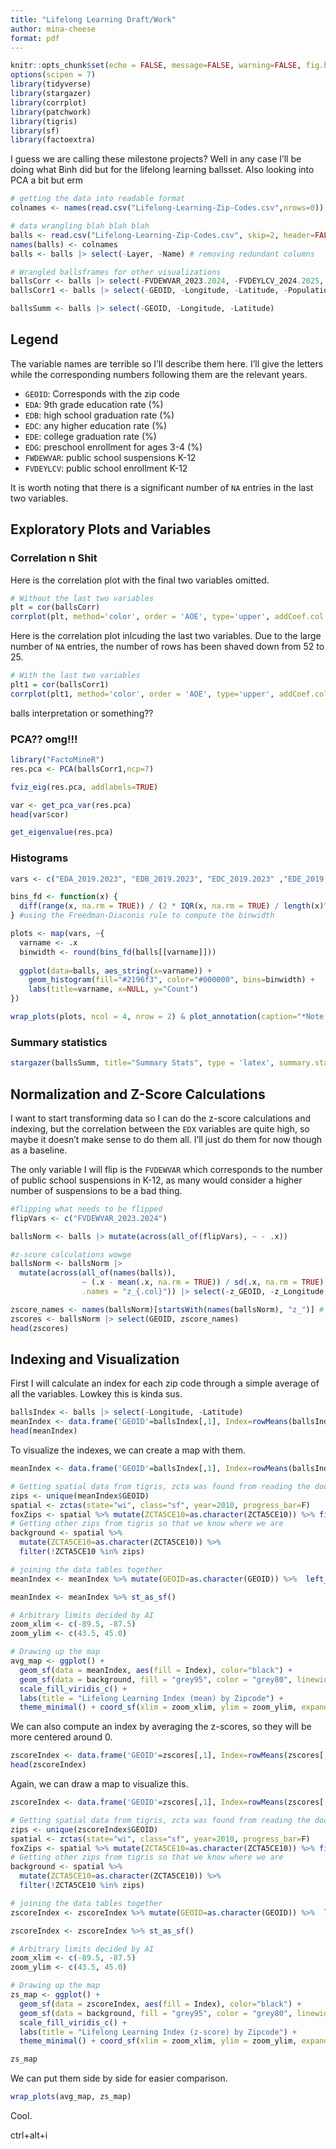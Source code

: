 ---
title: "Lifelong Learning Draft/Work"
author: mina-cheese
format: pdf
---

```{r setup, include=F}
knitr::opts_chunk$set(echo = FALSE, message=FALSE, warning=FALSE, fig.height = 10)
options(scipen = 7)
library(tidyverse)
library(stargazer)
library(corrplot)
library(patchwork)
library(tigris)
library(sf)
library(factoextra)
```

I guess we are calling these milestone projects? Well in any case I'll be doing what Binh did but for the lifelong learning ballsset. Also looking into PCA a bit but erm 

```{r}
# getting the data into readable format
colnames <- names(read.csv("Lifelong-Learning-Zip-Codes.csv",nrows=0))

# data wrangling blah blah blah
balls <- read.csv("Lifelong-Learning-Zip-Codes.csv", skip=2, header=FALSE)
names(balls) <- colnames
balls <- balls |> select(-Layer, -Name) # removing redundant columns

# Wrangled ballsframes for other visualizations
ballsCorr <- balls |> select(-FVDEWVAR_2023.2024, -FVDEYLCV_2024.2025, -GEOID, -Longitude, -Latitude, -Population) |> na.omit()
ballsCorr1 <- balls |> select(-GEOID, -Longitude, -Latitude, -Population) |> na.omit()

ballsSumm <- balls |> select(-GEOID, -Longitude, -Latitude)
```

## Legend

The variable names are terrible so I'll describe them here. I'll give the letters while the corresponding numbers following them are the relevant years.

- `GEOID`: Corresponds with the zip code
- `EDA`: 9th grade education rate (%)
- `EDB`: high school graduation rate (%)
- `EDC`: any higher education rate (%)
- `EDE`: college graduation rate (%)
- `EDG`: preschool enrollment for ages 3-4 (%)
- `FWDEWVAR`: public school suspensions K-12
- `FVDEYLCV`: public school enrollment K-12

It is worth noting that there is a significant number of `NA` entries in the last two variables.

## Exploratory Plots and Variables

### Correlation n Shit

Here is the correlation plot with the final two variables omitted. 

```{r}
# Without the last two variables
plt = cor(ballsCorr)
corrplot(plt, method='color', order = 'AOE', type='upper', addCoef.col = 'black')
```

Here is the correlation plot inlcuding the last two variables. Due to the large number of `NA` entries, the number of rows has been shaved down from 52 to 25.

```{r}
# With the last two variables
plt1 = cor(ballsCorr1)
corrplot(plt1, method='color', order = 'AOE', type='upper', addCoef.col = 'black')
```

balls interpretation or something??

### PCA?? omg!!!

```{r}
library("FactoMineR")
res.pca <- PCA(ballsCorr1,ncp=7)

fviz_eig(res.pca, addlabels=TRUE)
```

```{r}
var <- get_pca_var(res.pca)
head(var$cor)
```

```{r}
get_eigenvalue(res.pca)
```


### Histograms

```{r, fig.width=9, fig.height=4}
vars <- c("EDA_2019.2023", "EDB_2019.2023", "EDC_2019.2023" ,"EDE_2019.2023", "EDG.X341_2019.2023", "FVDEWVAR_2023.2024", "FVDEYLCV_2024.2025")

bins_fd <- function(x) {
  diff(range(x, na.rm = TRUE)) / (2 * IQR(x, na.rm = TRUE) / length(x)^(1/3))
} #using the Freedman-Diaconis rule to compute the binwidth

plots <- map(vars, ~{
  varname <- .x
  binwidth <- round(bins_fd(balls[[varname]]))
  
  ggplot(data=balls, aes_string(x=varname)) + 
    geom_histogram(fill="#2196f3", color="#000000", bins=binwidth) + 
    labs(title=varname, x=NULL, y="Count")
})

wrap_plots(plots, ncol = 4, nrow = 2) & plot_annotation(caption="*Note: histogram binwidth was decided using the Freedman-Diaconis rule.")
```

### Summary statistics

```{r, results='asis'}
stargazer(ballsSumm, title="Summary Stats", type = 'latex', summary.stat = c("n","mean","sd", "min", "median", "max", "p25", "p75"), notes.append=F, header=F)
```

## Normalization and Z-Score Calculations

I want to start transforming data so I can do the z-score calculations and indexing, but the correlation between the `EDX` variables are quite high, so maybe it doesn't make sense to do them all. I'll just do them for now though as a baseline.

The only variable I will flip is the `FVDEWVAR` which corresponds to the number of public school suspensions in K-12, as many would consider a higher number of suspensions to be a bad thing.

```{r}
#flipping what needs to be flipped
flipVars <- c("FVDEWVAR_2023.2024")

ballsNorm <- balls |> mutate(across(all_of(flipVars), ~ - .x))

#z-score calculations wowge
ballsNorm <- ballsNorm |> 
  mutate(across(all_of(names(balls)),
                ~ (.x - mean(.x, na.rm = TRUE)) / sd(.x, na.rm = TRUE), 
                .names = "z_{.col}")) |> select(-z_GEOID, -z_Longitude, -z_Latitude)

zscore_names <- names(ballsNorm)[startsWith(names(ballsNorm), "z_")] # names of zscore cols
zscores <- ballsNorm |> select(GEOID, zscore_names)
head(zscores)
```

## Indexing and Visualization

First I will calculate an index for each zip code through a simple average of all the variables. Lowkey this is kinda sus.

```{r}
ballsIndex <- balls |> select(-Longitude, -Latitude)
meanIndex <- data.frame('GEOID'=ballsIndex[,1], Index=rowMeans(ballsIndex[,-1], na.rm=TRUE))
head(meanIndex)
```

To visualize the indexes, we can create a map with them.

```{r, fig.width=10, fig.height=10}
meanIndex <- data.frame('GEOID'=ballsIndex[,1], Index=rowMeans(ballsIndex[,-1], na.rm=TRUE))

# Getting spatial data from tigris, zcta was found from reading the documentation
zips <- unique(meanIndex$GEOID)
spatial <- zctas(state="wi", class="sf", year=2010, progress_bar=F)
foxZips <- spatial %>% mutate(ZCTA5CE10=as.character(ZCTA5CE10)) %>% filter(ZCTA5CE10 %in% zips)
# Getting other zips from tigris so that we know where we are
background <- spatial %>%
  mutate(ZCTA5CE10=as.character(ZCTA5CE10)) %>%
  filter(!ZCTA5CE10 %in% zips)

# joining the data tables together
meanIndex <- meanIndex %>% mutate(GEOID=as.character(GEOID)) %>%  left_join(foxZips, by=c("GEOID"="ZCTA5CE10"))

meanIndex <- meanIndex %>% st_as_sf()

# Arbitrary limits decided by AI
zoom_xlim <- c(-89.5, -87.5)
zoom_ylim <- c(43.5, 45.0)

# Drawing up the map
avg_map <- ggplot() +
  geom_sf(data = meanIndex, aes(fill = Index), color="black") +
  geom_sf(data = background, fill = "grey95", color = "grey80", linewidth = 0.1) +
  scale_fill_viridis_c() + 
  labs(title = "Lifelong Learning Index (mean) by Zipcode") +
  theme_minimal() + coord_sf(xlim = zoom_xlim, ylim = zoom_ylim, expand = FALSE)
```

We can also compute an index by averaging the z-scores, so they will be more centered around 0.

```{r}
zscoreIndex <- data.frame('GEOID'=zscores[,1], Index=rowMeans(zscores[,-1], na.rm=TRUE))
head(zscoreIndex)
```

Again, we can draw a map to visualize this.

```{r, fig.width=10, fig.height=10}
zscoreIndex <- data.frame('GEOID'=zscores[,1], Index=rowMeans(zscores[,-1], na.rm=TRUE))

# Getting spatial data from tigris, zcta was found from reading the documentation
zips <- unique(zscoreIndex$GEOID)
spatial <- zctas(state="wi", class="sf", year=2010, progress_bar=F)
foxZips <- spatial %>% mutate(ZCTA5CE10=as.character(ZCTA5CE10)) %>% filter(ZCTA5CE10 %in% zips)
# Getting other zips from tigris so that we know where we are
background <- spatial %>%
  mutate(ZCTA5CE10=as.character(ZCTA5CE10)) %>%
  filter(!ZCTA5CE10 %in% zips)

# joining the data tables together
zscoreIndex <- zscoreIndex %>% mutate(GEOID=as.character(GEOID)) %>%  left_join(foxZips, by=c("GEOID"="ZCTA5CE10"))

zscoreIndex <- zscoreIndex %>% st_as_sf()

# Arbitrary limits decided by AI
zoom_xlim <- c(-89.5, -87.5)
zoom_ylim <- c(43.5, 45.0)

# Drawing up the map
zs_map <- ggplot() +
  geom_sf(data = zscoreIndex, aes(fill = Index), color="black") +
  geom_sf(data = background, fill = "grey95", color = "grey80", linewidth = 0.1) +
  scale_fill_viridis_c() + 
  labs(title = "Lifelong Learning Index (z-score) by Zipcode") +
  theme_minimal() + coord_sf(xlim = zoom_xlim, ylim = zoom_ylim, expand = FALSE)

zs_map
```


We can put them side by side for easier comparison.

```{r}
wrap_plots(avg_map, zs_map)
```

Cool.



ctrl+alt+i

